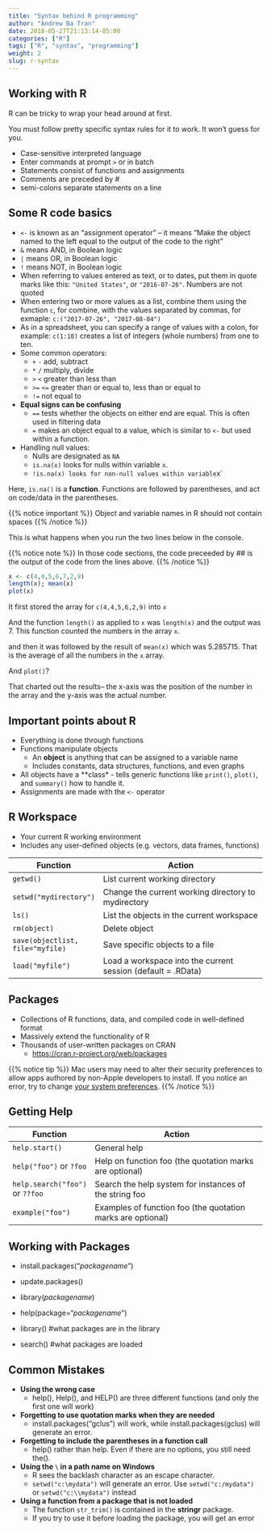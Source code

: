 ```yaml
---
title: "Syntax behind R programming"
author: "Andrew Ba Tran"
date: 2018-05-27T21:13:14-05:00
categories: ["R"]
tags: ["R", "syntax", "programming"]
weight: 2
slug: r-syntax
---
```


## Working with R

R can be tricky to wrap your head around at first.

You must follow pretty specific syntax rules for it to work. It won't guess for you.

* Case-sensitive interpreted language
* Enter commands at prompt `>` or in batch
* Statements consist of functions and assignments
* Comments are preceded by #
* semi-colons separate statements on a line


## Some R code basics

* `<-` is known as an "assignment operator" -- it means "Make the object named to the left equal to the output of the code to the right"
* `&` means AND, in Boolean logic
* `|` means OR, in Boolean logic
* `!` means NOT, in Boolean logic
* When referring to values entered as text, or to dates, put them in quote marks like this: `"United States"`, or `"2016-07-26"`. Numbers are not quoted
* When entering two or more values as a list, combine them using the function `c`, for combine, with the values separated by commas, for exmaple: `c:("2017-07-26", "2017-08-04")`
* As in a spreadsheet, you can specify a range of values with a colon, for example: `c(1:10)` creates a list of integers (whole numbers) from one to ten.
* Some common operators:
	* `+` `-` add, subtract
	* `*` `/` multiply, divide
	* `>` `<` greater than less than
	* `>=` `<=` greater than or equal to, less than or equal to
	* `!=` not equal to
* **Equal signs can be confusing**
	* `==` tests whether the objects on either end are equal. This is often used in filtering data
	* `=` makes an object equal to a value, which is similar to `<-` but used within a function.
* Handling null values:
	* Nulls are designated as `NA`
	* `is.na(x)` looks for nulls within variable `x`.
	* `!is.na(x) looks for non-null values within variable `x`

Here, `is.na()` is a **function**. Functions are followed by parentheses, and act on code/data in the parentheses.

{{% notice important %}}
Object and variable names in R should not contain spaces
{{% /notice %}}

This is what happens when you run the two lines below in the console.

{{% notice note %}}
In those code sections, the code preceeded by ## is the output of the code from the lines above.
{{% /notice %}}

```r
x <- c(4,4,5,6,7,2,9)
length(x); mean(x)
plot(x)

```

It first stored the array for `c(4,4,5,6,2,9)` into `x`

And the function `length()` as applied to `x` was `length(x)` and the output was 7. This function counted the numbers in the array `x`.

and then it was followed by the result of `mean(x)` which was 5.285715. That is the average of all the numbers in the `x` array.

And `plot()`? 

That charted out the results-- the x-axis was the position of the number in the array and the y-axis was the actual number.

## Important points about R

* Everything is done through functions
* Functions manipulate objects
	* An **object** is anything that can be assigned to a variable name
	* Includes constants, data structures, functions, and even graphs
* All objects have a **class* - tells generic functions like `print()`, `plot()`, and `summary()` how to handle it.
* Assignments are made with the `<-` operator



## R Workspace

* Your current R working environment
* Includes any user-defined objects (e.g. vectors, data frames, functions)

| Function | Action |
| ------ | -------------------------------------------------- |
| `getwd()`   | List current working directory |
| `setwd("mydirectory")` | Change the current working directory to mydirectory |
| `ls()`    | List the objects in the current workspace |
| `rm(object)`    | Delete object |
| `save(objectlist, file="myfile)`    | Save specific objects to a file |
| `load("myfile")`    | Load a workspace into the current session (default = .RData) |

## Packages

* Collections of R functions, data, and compiled code in well-defined format
* Massively extend the functionality of R
* Thousands of user-written packages on CRAN
	* [https://cran.r-project.org/web/packages](https://cran.r-project.org/web/packages/)


{{% notice tip %}}
Mac users may need to alter their security preferences to allow apps authored by non-Apple developers to install. If you notice an error, try to change [your system preferences](https://www.youtube.com/watch?v=xFpVqkyXFy4).
{{% /notice %}}


## Getting Help

| Function | Action |
| ------ | -------------------------------------------------- |
| `help.start()`   | General help |
| `help("foo")` or `?foo` | Help on function foo (the quotation marks are optional) |
| `help.search("foo")` or `??foo`    | Search the help system for instances of the string foo |
| `example("foo")`    | Examples of function foo (the quotation marks are optional) |

## Working with Packages

* install.packages("*packagename*")
* update.packages()


* library(*packagename*)
* help(package="*packagename*")


* library() #what packages are in the library
* search() #what packages are loaded

## Common Mistakes

* **Using the wrong case**
	* help(), Help(), and HELP() are three different functions (and only the first one will work)
* **Forgetting to use quotation marks when they are needed**
	* install.packages("gclus") will work, while install.packages(gclus) will generate an error.
* **Forgetting to include the parentheses in a function call**
	* help() rather than help. Even if there are no options, you still need the().
* **Using the `\` in a path name on Windows**
	* R sees the backlash character as an escape character.
	* `setwd("c:\mydata")` will generate an error. Use `setwd("c:/mydata")` or `setwd("c:\\mydata")` instead
* **Using a function from a package that is not loaded**
	* The function `str_trim()` is contained in the **stringr** package. 
	* If you try to use it before loading the package, you will get an error
